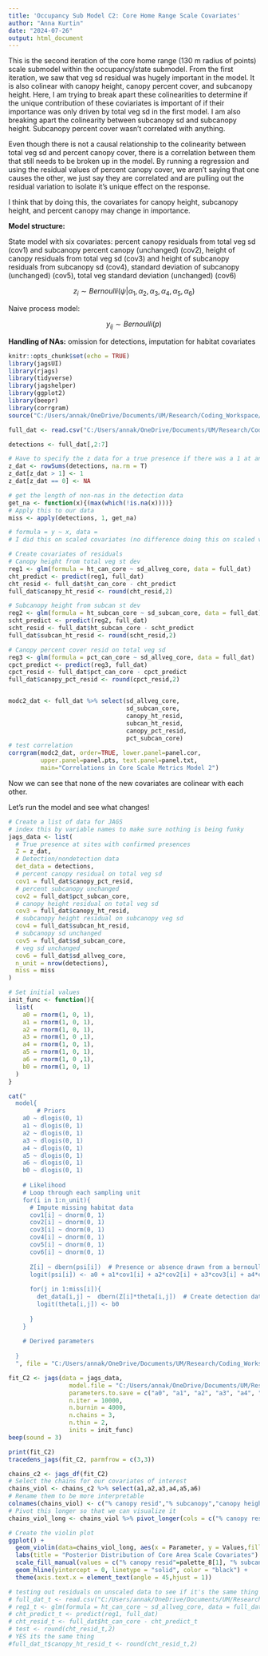 ```yaml
---
title: 'Occupancy Sub Model C2: Core Home Range Scale Covariates'
author: "Anna Kurtin"
date: "2024-07-26"
output: html_document
---
```


This is the second iteration of the core home range (130 m radius of points) scale submodel within the occupancy/state submodel. From the first iteration, we saw that veg sd residual was hugely important in the model. It is also colinear with canopy height, canopy percent cover, and subcanopy height. Here, I am trying to break apart these colinearities to determine if the unique contribution of these coviariates is important of if their importance was only driven by total veg sd in the first model. I am also breaking apart the colinearity between subcanopy sd and subcanopy height. Subcanopy percent cover wasn't correlated with anything.

Even though there is not a causal relationship to the colinearity between total veg sd and percent canopy cover, there is a correlation between them that still needs to be broken up in the model. By running a regression and using the residual values of percent canopy cover, we aren't saying that one causes the other, we just say they are correlated and are pulling out the residual variation to isolate it's unique effect on the response. 

I think that by doing this, the covariates for canopy height, subcanopy height, and percent canopy may change in importance. 

**Model structure:**

State model with six covariates: percent canopy residuals from total veg sd (cov1) and subcanopy percent canopy (unchanged) (cov2), height of canopy residuals from total veg sd (cov3) and height of subcanopy residuals from subcanopy sd (cov4), standard deviation of subcanopy (unchanged) (cov5), total veg standard deviation (unchanged) (cov6)

$$
z_i \sim Bernoulli(\psi | \alpha_{1}, \alpha_{2}, \alpha_{3}, \alpha_{4}, \alpha_{5}, \alpha_{6})
$$ 

Naive process model:  

$$
y_{ij} \sim Bernoulli(p)
$$

**Handling of NAs:** omission for detections, imputation for habitat covariates

```r
knitr::opts_chunk$set(echo = TRUE)
library(jagsUI)
library(rjags)
library(tidyverse)
library(jagshelper)
library(ggplot2)
library(beepr)
library(corrgram)
source("C:/Users/annak/OneDrive/Documents/UM/Research/Coding_Workspace/Cuckoo-Research/R_Scripts/5_Visualization/Create_HexCodes_CuckooColorBlind.R")
```

```r
full_dat <- read.csv("C:/Users/annak/OneDrive/Documents/UM/Research/Coding_Workspace/Cuckoo-Research/Data/Habitat_Model_Covariates/Occupancy_Covariates/DetHist_VegCovs_Scaled_7-24.csv")

detections <- full_dat[,2:7]

# Have to specify the z data for a true presence if there was a 1 at any time 
z_dat <- rowSums(detections, na.rm = T)
z_dat[z_dat > 1] <- 1
z_dat[z_dat == 0] <- NA

# get the length of non-nas in the detection data
get_na <- function(x){(max(which(!is.na(x))))}
# Apply this to our data
miss <- apply(detections, 1, get_na)
```

```R
# formula = y ~ x, data = 
# I did this on scaled covariates (no difference doing this on scaled vs unscaled data)

# Create covariates of residuals
# Canopy height from total veg st dev
reg1 <- glm(formula = ht_can_core ~ sd_allveg_core, data = full_dat)
cht_predict <- predict(reg1, full_dat)
cht_resid <- full_dat$ht_can_core - cht_predict
full_dat$canopy_ht_resid <- round(cht_resid,2)

# Subcanopy height from subcan st dev
reg2 <- glm(formula = ht_subcan_core ~ sd_subcan_core, data = full_dat)
scht_predict <- predict(reg2, full_dat)
scht_resid <- full_dat$ht_subcan_core - scht_predict
full_dat$subcan_ht_resid <- round(scht_resid,2)

# Canopy percent cover resid on total veg sd
reg3 <- glm(formula = pct_can_core ~ sd_allveg_core, data = full_dat)
cpct_predict <- predict(reg3, full_dat)
cpct_resid <- full_dat$pct_can_core - cpct_predict
full_dat$canopy_pct_resid <- round(cpct_resid,2)


modc2_dat <- full_dat %>% select(sd_allveg_core, 
                                 sd_subcan_core, 
                                 canopy_ht_resid, 
                                 subcan_ht_resid, 
                                 canopy_pct_resid,
                                 pct_subcan_core)
# test correlation
corrgram(modc2_dat, order=TRUE, lower.panel=panel.cor,
         upper.panel=panel.pts, text.panel=panel.txt,
         main="Correlations in Core Scale Metrics Model 2")

```

Now we can see that none of the new covariates are colinear with each other.

Let's run the model and see what changes!

```R
# Create a list of data for JAGS
# index this by variable names to make sure nothing is being funky 
jags_data <- list(
  # True presence at sites with confirmed presences
  Z = z_dat,
  # Detection/nondetection data
  det_data = detections,
  # percent canopy residual on total veg sd
  cov1 = full_dat$canopy_pct_resid,
  # percent subcanopy unchanged
  cov2 = full_dat$pct_subcan_core,
  # canopy height residual on total veg sd
  cov3 = full_dat$canopy_ht_resid,
  # subcanopy height residual on subcanopy veg sd
  cov4 = full_dat$subcan_ht_resid,
  # subcanopy sd unchanged
  cov5 = full_dat$sd_subcan_core,
  # veg sd unchanged
  cov6 = full_dat$sd_allveg_core,
  n_unit = nrow(detections),
  miss = miss
)

# Set initial values 
init_func <- function(){
  list(
    a0 = rnorm(1, 0, 1),
    a1 = rnorm(1, 0, 1),
    a2 = rnorm(1, 0, 1),
    a3 = rnorm(1, 0 ,1),
    a4 = rnorm(1, 0, 1),
    a5 = rnorm(1, 0, 1),
    a6 = rnorm(1, 0 ,1),
    b0 = rnorm(1, 0, 1)
  )
}
```

```R
cat("
  model{
        # Priors
    a0 ~ dlogis(0, 1)
    a1 ~ dlogis(0, 1)
    a2 ~ dlogis(0, 1)
    a3 ~ dlogis(0, 1)
    a4 ~ dlogis(0, 1)
    a5 ~ dlogis(0, 1)
    a6 ~ dlogis(0, 1)
    b0 ~ dlogis(0, 1)
  
    # Likelihood
    # Loop through each sampling unit
    for(i in 1:n_unit){
      # Impute missing habitat data
      cov1[i] ~ dnorm(0, 1)
      cov2[i] ~ dnorm(0, 1)
      cov3[i] ~ dnorm(0, 1)
      cov4[i] ~ dnorm(0, 1)
      cov5[i] ~ dnorm(0, 1)
      cov6[i] ~ dnorm(0, 1)
  
      Z[i] ~ dbern(psi[i])  # Presence or absence drawn from a bernoulli distribution with occupancy probability psi  
      logit(psi[i]) <- a0 + a1*cov1[i] + a2*cov2[i] + a3*cov3[i] + a4*cov4[i] + a5*cov5[i] + a6*cov6[i]
      
      for(j in 1:miss[i]){
        det_data[i,j] ~  dbern(Z[i]*theta[i,j])  # Create detection data drawn from a bernoulli distribution incorporating the true presence (Z) with probability of detection theta
        logit(theta[i,j]) <- b0
        
      }
    }
    
    # Derived parameters
    
  }
  ", file = "C:/Users/annak/OneDrive/Documents/UM/Research/Coding_Workspace/Cuckoo-Research/R_Scripts/2_Analyses/Habitat_Chapter/Occupancy_Submodel/Model_Structure_Files/JAGS_HabOccModC2.txt")

```

```R
fit_C2 <- jags(data = jags_data, 
                 model.file = "C:/Users/annak/OneDrive/Documents/UM/Research/Coding_Workspace/Cuckoo-Research/R_Scripts/2_Analyses/Habitat_Chapter/Occupancy_Submodel/Model_Structure_Files/JAGS_HabOccModC2.txt",
                 parameters.to.save = c("a0", "a1", "a2", "a3", "a4", "a5", "a6", "b0"),
                 n.iter = 10000, 
                 n.burnin = 4000, 
                 n.chains = 3,
                 n.thin = 2,
                 inits = init_func)
beep(sound = 3)
```

```R
print(fit_C2)
tracedens_jags(fit_C2, parmfrow = c(3,3))
```

```R
chains_c2 <- jags_df(fit_C2)
# Select the chains for our covariates of interest
chains_viol <- chains_c2 %>% select(a1,a2,a3,a4,a5,a6)
# Rename them to be more interpretable
colnames(chains_viol) <- c("% canopy resid","% subcanopy","canopy height resid","subcanopy height resid", "subcanopy sd", "veg sd")
# Pivot this longer so that we can visualize it
chains_viol_long <- chains_viol %>% pivot_longer(cols = c("% canopy resid","% subcanopy","canopy height resid","subcanopy height resid", "subcanopy sd", "veg sd"),names_to = "Parameter", values_to = "Values")

# Create the violin plot
ggplot() +
  geom_violin(data=chains_viol_long, aes(x = Parameter, y = Values,fill = Parameter),trim = FALSE) +
  labs(title = "Posterior Distribution of Core Area Scale Covariates") +
  scale_fill_manual(values = c("% canopy resid"=palette_8[1], "% subcanopy" = palette_8[2],"canopy height resid"=palette_8[3], "subcanopy height resid" = palette_8[4], "subcanopy sd" = palette_8[5], "veg sd" = palette_8[6])) + 
  geom_hline(yintercept = 0, linetype = "solid", color = "black") +
  theme(axis.text.x = element_text(angle = 45,hjust = 1))
```



```R
# testing out residuals on unscaled data to see if it's the same thing
# full_dat_t <- read.csv("C:/Users/annak/OneDrive/Documents/UM/Research/Coding_Workspace/Cuckoo-Research/Data/Habitat_Model_Covariates/Occupancy_Covariates/All_Veg_Covariates_7-24.csv")
# reg1_t <- glm(formula = ht_can_core ~ sd_allveg_core, data = full_dat_t)
# cht_predict_t <- predict(reg1, full_dat)
# cht_resid_t <- full_dat$ht_can_core - cht_predict_t
# test <- round(cht_resid_t,2)
# YES its the same thing
#full_dat_t$canopy_ht_resid_t <- round(cht_resid_t,2)
```